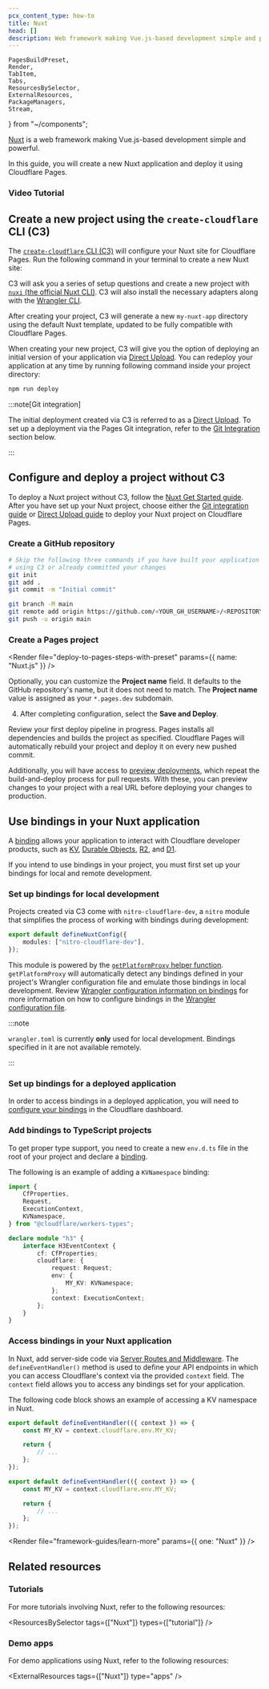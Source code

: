 ```yaml
---
pcx_content_type: how-to
title: Nuxt
head: []
description: Web framework making Vue.js-based development simple and powerful.
---
```


	PagesBuildPreset,
	Render,
	TabItem,
	Tabs,
	ResourcesBySelector,
	ExternalResources,
	PackageManagers,
	Stream,
} from "~/components";

[Nuxt](https://nuxt.com) is a web framework making Vue.js-based development simple and powerful.

In this guide, you will create a new Nuxt application and deploy it using Cloudflare Pages.

### Video Tutorial

<Stream
	id="fd106a56e13af42eb39b35c499432e4b"
	title="Deploy a Nuxt Application to Cloudflare"
	thumbnail="2.5s"
/>

## Create a new project using the `create-cloudflare` CLI (C3)

The [`create-cloudflare` CLI (C3)](/pages/get-started/c3/) will configure your Nuxt site for Cloudflare Pages. Run the following command in your terminal to create a new Nuxt site:

<PackageManagers
	type="create"
	pkg="cloudflare@latest"
	args="my-nuxt-app --framework=nuxt"
/>

C3 will ask you a series of setup questions and create a new project with [`nuxi` (the official Nuxt CLI)](https://github.com/nuxt/cli). C3 will also install the necessary adapters along with the [Wrangler CLI](/workers/wrangler/install-and-update/#check-your-wrangler-version).

After creating your project, C3 will generate a new `my-nuxt-app` directory using the default Nuxt template, updated to be fully compatible with Cloudflare Pages.

When creating your new project, C3 will give you the option of deploying an initial version of your application via [Direct Upload](/pages/how-to/use-direct-upload-with-continuous-integration/). You can redeploy your application at any time by running following command inside your project directory:

```sh
npm run deploy
```

:::note[Git integration]

The initial deployment created via C3 is referred to as a [Direct Upload](/pages/get-started/direct-upload/). To set up a deployment via the Pages Git integration, refer to the [Git Integration](#git-integration) section below.

:::

## Configure and deploy a project without C3

To deploy a Nuxt project without C3, follow the [Nuxt Get Started guide](https://nuxt.com/docs/getting-started/installation). After you have set up your Nuxt project, choose either the [Git integration guide](/pages/get-started/git-integration/) or [Direct Upload guide](/pages/get-started/direct-upload/) to deploy your Nuxt project on Cloudflare Pages.

<Render file="framework-guides/git-integration" />

### Create a GitHub repository

<Render file="framework-guides/create-gh-repo" />

```sh
# Skip the following three commands if you have built your application
# using C3 or already committed your changes
git init
git add .
git commit -m "Initial commit"

git branch -M main
git remote add origin https://github.com/<YOUR_GH_USERNAME>/<REPOSITORY_NAME>
git push -u origin main
```

### Create a Pages project

<Render file="deploy-to-pages-steps-with-preset" params={{ name: "Nuxt.js" }} />

<PagesBuildPreset framework="nuxt-js" />

Optionally, you can customize the **Project name** field. It defaults to the GitHub repository's name, but it does not need to match. The **Project name** value is assigned as your `*.pages.dev` subdomain.

4. After completing configuration, select the **Save and Deploy**.

Review your first deploy pipeline in progress. Pages installs all dependencies and builds the project as specified. Cloudflare Pages will automatically rebuild your project and deploy it on every new pushed commit.

Additionally, you will have access to [preview deployments](/pages/configuration/preview-deployments/), which repeat the build-and-deploy process for pull requests. With these, you can preview changes to your project with a real URL before deploying your changes to production.

## Use bindings in your Nuxt application

A [binding](/pages/functions/bindings/) allows your application to interact with Cloudflare developer products, such as [KV](/kv/), [Durable Objects](/durable-objects/), [R2](/r2/), and [D1](/d1/).

If you intend to use bindings in your project, you must first set up your bindings for local and remote development.

### Set up bindings for local development

Projects created via C3 come with `nitro-cloudflare-dev`, a `nitro` module that simplifies the process of working with bindings during development:

```typescript
export default defineNuxtConfig({
	modules: ["nitro-cloudflare-dev"],
});
```

This module is powered by the [`getPlatformProxy` helper function](/workers/wrangler/api#getplatformproxy). `getPlatformProxy` will automatically detect any bindings defined in your project's Wrangler configuration file and emulate those bindings in local development. Review [Wrangler configuration information on bindings](/workers/wrangler/configuration/#bindings) for more information on how to configure bindings in the [Wrangler configuration file](/workers/wrangler/configuration/).

:::note

`wrangler.toml` is currently **only** used for local development. Bindings specified in it are not available remotely.

:::

### Set up bindings for a deployed application

In order to access bindings in a deployed application, you will need to [configure your bindings](/pages/functions/bindings/) in the Cloudflare dashboard.

### Add bindings to TypeScript projects

To get proper type support, you need to create a new `env.d.ts` file in the root of your project and declare a [binding](/pages/functions/bindings/).

The following is an example of adding a `KVNamespace` binding:

```ts null {9}
import {
	CfProperties,
	Request,
	ExecutionContext,
	KVNamespace,
} from "@cloudflare/workers-types";

declare module "h3" {
	interface H3EventContext {
		cf: CfProperties;
		cloudflare: {
			request: Request;
			env: {
				MY_KV: KVNamespace;
			};
			context: ExecutionContext;
		};
	}
}
```

### Access bindings in your Nuxt application

In Nuxt, add server-side code via [Server Routes and Middleware](https://nuxt.com/docs/guide/directory-structure/server#server-directory). The `defineEventHandler()` method is used to define your API endpoints in which you can access Cloudflare's context via the provided `context` field. The `context` field allows you to access any bindings set for your application.

The following code block shows an example of accessing a KV namespace in Nuxt.

<Tabs> <TabItem label="JavaScript" icon="seti:javascript">

```javascript null {2}
export default defineEventHandler(({ context }) => {
	const MY_KV = context.cloudflare.env.MY_KV;

	return {
		// ...
	};
});
```

</TabItem> <TabItem label="TypeScript" icon="seti:typescript">

```typescript null {2}
export default defineEventHandler(({ context }) => {
	const MY_KV = context.cloudflare.env.MY_KV;

	return {
		// ...
	};
});
```

</TabItem> </Tabs>

<Render file="framework-guides/learn-more" params={{ one: "Nuxt" }} />

## Related resources

### Tutorials

For more tutorials involving Nuxt, refer to the following resources:

<ResourcesBySelector tags={["Nuxt"]} types={["tutorial"]} />

### Demo apps

For demo applications using Nuxt, refer to the following resources:

<ExternalResources tags={["Nuxt"]} type="apps" />
